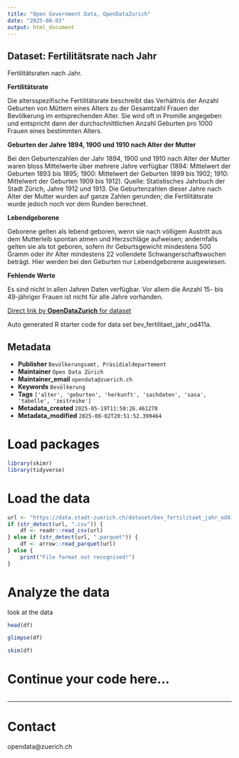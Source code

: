 ```yaml
---
title: "Open Government Data, OpenDataZurich"
date: "2025-08-03"
output: html_document
---
```


## Dataset: Fertilitätsrate nach Jahr


Fertilitätsraten nach Jahr.


**Fertilitätsrate**

Die altersspezifische Fertilitätsrate beschreibt das Verhältnis der Anzahl Geburten von Müttern eines Alters zu der Gesamtzahl Frauen der Bevölkerung im entsprechenden Alter. Sie wird oft in Promille angegeben und entspricht dann der durchschnittlichen Anzahl Geburten pro 1000 Frauen eines bestimmten Alters.
 

[]()

**Geburten der Jahre 1894, 1900 und 1910 nach Alter der Mutter**

Bei den Geburtenzahlen der Jahr 1894, 1900 und 1910 nach Alter der Mutter waren bloss Mittelwerte über mehrere Jahre verfügbar (1894: Mittelwert der Geburten 1893 bis 1895; 1900: Mittelwert der Geburten 1899 bis 1902; 1910: Mittelwert der Geburten 1909 bis 1912). Quelle: Statistisches Jahrbuch der Stadt Zürich, Jahre 1912 und 1913. Die Geburtenzahlen dieser Jahre nach Alter der Mutter wurden auf ganze Zahlen gerunden; die Fertilitätsrate wurde jedoch noch vor dem Runden berechnet.
 

[]()

**Lebendgeborene**

Geborene gelten als lebend geboren, wenn sie nach völligem Austritt aus dem Mutterleib spontan atmen und Herzschläge aufweisen; andernfalls gelten sie als tot geboren, sofern ihr Geburtsgewicht mindestens 500 Gramm oder ihr Alter mindestens 22 vollendete Schwangerschaftswochen beträgt. Hier werden bei den Geburten nur Lebendgeborene ausgewiesen.


[]()

**Fehlende Werte**

Es sind nicht in allen Jahren Daten verfügbar. Vor allem die Anzahl 15- bis 49-jähriger Frauen ist nicht für alle Jahre vorhanden.


[]()



[Direct link by **OpenDataZurich** for dataset](https://data.stadt-zuerich.ch/dataset/bev_fertilitaet_jahr_od411a)

Auto generated R starter code for data set bev_fertilitaet_jahr_od411a.

## Metadata

- **Publisher** `Bevölkerungsamt, Präsidialdepartement`
- **Maintainer** `Open Data Zürich`
- **Maintainer_email** `opendata@zuerich.ch`
- **Keywords** `Bevölk­erung`
- **Tags** `['alter', 'geburten', 'herkunft', 'sachdaten', 'sasa', 'tabelle', 'zeitreihe']`
- **Metadata_created** `2025-05-19T11:50:26.461278`
- **Metadata_modified** `2025-08-02T20:51:52.399464`


# Load packages

```r
library(skimr)
library(tidyverse)
```

# Load the data

```r
url <- "https://data.stadt-zuerich.ch/dataset/bev_fertilitaet_jahr_od411a/download/BEV411OD411A.csv"
if (str_detect(url, ".csv")) {
    df <- readr::read_csv(url)
} else if (str_detect(url, ".parquet")) {
    df <- arrow::read_parquet(url)
} else {
    print("File format not recognised!")
}
```

# Analyze the data

look at the data
```r
head(df)
```

```r
glimpse(df)
```

```r
skim(df)
```

# Continue your code here...

```r

```

------------------------------------------------------------------------

# Contact

opendata@zuerich.ch

